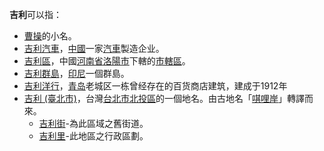 {{Wiktionary|吉利}}
'''吉利'''可以指：
* [[曹操|曹操]]的小名。
* [[吉利汽車|吉利汽車]]，[[中國|中國]]一家[[汽車|汽車]]製造企业。
* [[吉利區|吉利區]]，中國[[河南省|河南省]][[洛陽市|洛陽市]]下轄的[[市轄區|市轄區]]。
* [[吉利群島|吉利群島]]，[[印尼|印尼]]一個群島。
* [[吉利洋行|吉利洋行]]，[[青岛|青岛]]老城区一栋曾经存在的百货商店建筑，建成于1912年
*[[吉利_(臺北市)|吉利 (臺北市)]]，台灣[[台北市|台北市]][[北投區|北投區]]的一個地名。由古地名「[[唭哩岸|唭哩岸]]」轉譯而來。
**[[吉利街|吉利街]]-為此區域之舊街道。
**[[吉利里|吉利里]]-此地區之行政區劃。
{{disambig|Cat=二字亞洲相關消歧義}}